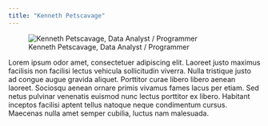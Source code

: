```yaml
---
title: "Kenneth Petscavage"
---
```


::: {.grid}

::: {.g-col-6}
![Kenneth Petscavage, Data Analyst / Programmer](../images/landscape-placeholder.svg)
:::

::: {.g-col-6}

Lorem ipsum odor amet, consectetuer adipiscing elit. Laoreet justo maximus facilisis non facilisi lectus vehicula sollicitudin viverra. Nulla tristique justo ad congue augue gravida aliquet. Porttitor curae libero libero aenean laoreet. Sociosqu aenean ornare primis vivamus fames lacus per etiam. Sed netus pulvinar venenatis euismod nunc lectus porttitor ex libero. Habitant inceptos facilisi aptent tellus natoque neque condimentum cursus. Maecenas nulla amet semper cubilia, luctus nam malesuada.

:::
:::